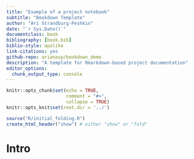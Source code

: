 ```yaml
---
title: "Example of a project notebook"
subtitle: "Bookdown Template"
author: "Ari Strandburg-Peshkin"
date: "`r Sys.Date()`"
documentclass: book
bibliography: [book.bib]
biblio-style: apalike
link-citations: yes
github-repo: arianasp/bookdown_demo
description: "A template for Rmarkdown-based project documentation"
editor_options: 
  chunk_output_type: console
---
```


```r
knitr::opts_chunk$set(echo = TRUE,
                      comment = "#>",
                      collapse = TRUE)
knitr::opts_knit$set(root.dir = '../')
```


```r
source("R/initial_folding.R")
create_html_header("show") # either "show" or "fold"
```

# Intro